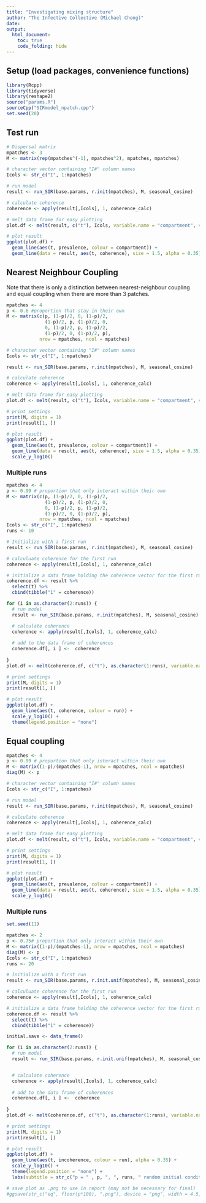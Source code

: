 ```yaml
---
title: "Investigating mixing structure"
author: "The Infective Collective (Michael Chong)"
date:
output:
  html_document:
    toc: true
    code_folding: hide
---
```


## Setup (load packages, convenience functions)
```r
library(Rcpp)
library(tidyverse)
library(reshape2)
source("params.R")
sourceCpp("SIRmodel_npatch.cpp")
set.seed(20)


```

## Test run
```r
# Dispersal matrix
mpatches <- 3
M <- matrix(rep(mpatches^(-1), mpatches^2), mpatches, mpatches)

# character vector containing "I#" column names
Icols <- str_c("I", 1:mpatches)

# run model
result <- run_SIR(base.params, r.init(mpatches), M, seasonal_cosine)

# calculate coherence
coherence <- apply(result[,Icols], 1, coherence_calc)

# melt data frame for easy plotting
plot.df <- melt(result, c("t"), Icols, variable.name = "compartment", value.name = "prevalence")

# plot result
ggplot(plot.df) +
  geom_line(aes(t, prevalence, colour = compartment)) +
  geom_line(data = result, aes(t, coherence), size = 1.5, alpha = 0.35)
```

## Nearest Neighbour Coupling
Note that there is only a distinction between nearest-neighbour coupling and equal coupling when there are more than 3 patches.
```r
mpatches <- 4
p <- 0.6 #proportion that stay in their own 
M <- matrix(c(p, (1-p)/2, 0, (1-p)/2,
              (1-p)/2, p, (1-p)/2, 0,
              0, (1-p)/2, p, (1-p)/2, 
              (1-p)/2, 0, (1-p)/2, p), 
            nrow = mpatches, ncol = mpatches)

# character vector containing "I#" column names
Icols <- str_c("I", 1:mpatches)

result <- run_SIR(base.params, r.init(mpatches), M, seasonal_cosine)

# calculate coherence
coherence <- apply(result[,Icols], 1, coherence_calc)

# melt data frame for easy plotting
plot.df <- melt(result, c("t"), Icols, variable.name = "compartment", value.name = "prevalence")

# print settings
print(M, digits = 1)
print(result[1, ])

# plot result
ggplot(plot.df) +
  geom_line(aes(t, prevalence, colour = compartment)) +
  geom_line(data = result, aes(t, coherence), size = 1.5, alpha = 0.35) +
  scale_y_log10()
```

### Multiple runs
```r
mpatches <- 4
p <- 0.99 # proportion that only interact within their own
M <- matrix(c(p, (1-p)/2, 0, (1-p)/2,
              (1-p)/2, p, (1-p)/2, 0,
              0, (1-p)/2, p, (1-p)/2, 
              (1-p)/2, 0, (1-p)/2, p), 
            nrow = mpatches, ncol = mpatches)
Icols <- str_c("I", 1:mpatches)
runs <- 10

# Initialize with a first run
result <- run_SIR(base.params, r.init(mpatches), M, seasonal_cosine)

# calculuate coherence for the first run
coherence <- apply(result[,Icols], 1, coherence_calc)

# initialize a data frame holding the coherence vector for the first run
coherence.df <- result %>%
  select(t) %>%
  cbind(tibble("1" = coherence))

for (i in as.character(2:runs)) {
  # run model
  result <- run_SIR(base.params, r.init(mpatches), M, seasonal_cosine)

  # calculate coherence
  coherence <- apply(result[,Icols], 1, coherence_calc)
  
  # add to the data frame of coherences
  coherence.df[, i ] <-  coherence
  
}
plot.df <- melt(coherence.df, c("t"), as.character(1:runs), variable.name = "run", value.name = "coherence")

# print settings
print(M, digits = 1)
print(result[1, ])

# plot result
ggplot(plot.df) +
  geom_line(aes(t, coherence, colour = run)) +
  scale_y_log10() +
  theme(legend.position = "none")
```


## Equal coupling
```r
mpatches <- 4
p <- 0.99 # proportion that only interact within their own
M <- matrix((1-p)/(mpatches-1), nrow = mpatches, ncol = mpatches)
diag(M) <- p

# character vector containing "I#" column names
Icols <- str_c("I", 1:mpatches)

# run model
result <- run_SIR(base.params, r.init(mpatches), M, seasonal_cosine)

# calculate coherence
coherence <- apply(result[,Icols], 1, coherence_calc)

# melt data frame for easy plotting
plot.df <- melt(result, c("t"), Icols, variable.name = "compartment", value.name = "prevalence")

# print settings
print(M, digits = 1)
print(result[1, ])

# plot result
ggplot(plot.df) +
  geom_line(aes(t, prevalence, colour = compartment)) +
  geom_line(data = result, aes(t, coherence), size = 1.5, alpha = 0.35) +
  scale_y_log10()
```

### Multiple runs
```r
set.seed(11)

mpatches <- 2
p <- 0.75# proportion that only interact within their own
M <- matrix((1-p)/(mpatches-1), nrow = mpatches, ncol = mpatches)
diag(M) <- p
Icols <- str_c("I", 1:mpatches)
runs <- 20

# Initialize with a first run
result <- run_SIR(base.params, r.init.unif(mpatches), M, seasonal_cosine)

# calculuate coherence for the first run
coherence <- apply(result[,Icols], 1, coherence_calc)

# initialize a data frame holding the coherence vector for the first run
coherence.df <- result %>%
  select(t) %>%
  cbind(tibble("1" = coherence))

initial.save <- data_frame()

for (i in as.character(2:runs)) {
  # run model
  result <- run_SIR(base.params, r.init.unif(mpatches), M, seasonal_cosine)


  # calculate coherence
  coherence <- apply(result[,Icols], 1, coherence_calc)
  
  # add to the data frame of coherences
  coherence.df[, i ] <-  coherence
  
}
plot.df <- melt(coherence.df, c("t"), as.character(1:runs), variable.name = "run", value.name = "incoherence")

# print settings
print(M, digits = 1)
print(result[1, ])

# plot result
ggplot(plot.df) +
  geom_line(aes(t, incoherence, colour = run), alpha = 0.35) +
  scale_y_log10() +
  theme(legend.position = "none") +
  labs(subtitle = str_c("p = " , p, ", ", runs, " random initial conditions"))

# save plot as .png to use in report (may not be necessary for final)
#ggsave(str_c("eq", floor(p*100), ".png"), device = "png", width = 4.5, height = 2.5, units = "in")
```

